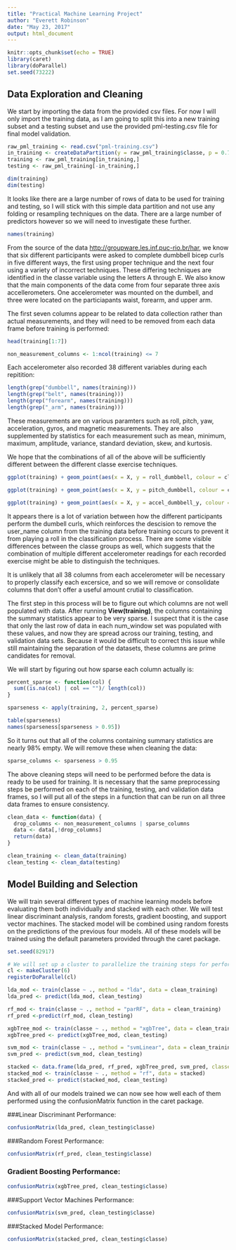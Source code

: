 ```yaml
---
title: "Practical Machine Learning Project"
author: "Everett Robinson"
date: "May 23, 2017"
output: html_document
---
```


```r
knitr::opts_chunk$set(echo = TRUE)
library(caret)
library(doParallel)
set.seed(73222)
```

## Data Exploration and Cleaning
We start by importing the data from the provided csv files. For now I will only import the training data, as I am going to split this into a new training subset and a testing subset and use the provided pml-testing.csv file for final model validation.
```r
raw_pml_training <- read.csv("pml-training.csv")
in_training <- createDataPartition(y = raw_pml_training$classe, p = 0.75, list = FALSE)
training <- raw_pml_training[in_training,]
testing <- raw_pml_training[-in_training,]

dim(training)
dim(testing)
```

It looks like there are a large number of rows of data to be used for training and testing, so I will stick with this simple data partition and not use any folding or resampling techniques on the data. There are a large number of predictors however so we will need to investigate these further.

```r
names(training)
```

From the source of the data <http://groupware.les.inf.puc-rio.br/har>, we know that six different participants were asked to complete dumbbell bicep curls in five different ways, the first using proper technique and the next four using a variety of incorrect techniques. These differing techniques are identified in the classe variable using the letters A through E. We also know that the main components of the data come from four separate three axis accellerometers. One accelerometer was mounted on the dumbell, and three were located on the particiapants waist, forearm, and upper arm.

The first seven columns appear to be related to data collection rather than actual measurements, and they will need to be removed from each data frame before training is performed:
```r
head(training[1:7])
```

```r
non_measurement_columns <- 1:ncol(training) <= 7
```


Each accelerometer also recorded 38 different variables during each repitition:
```r
length(grep("dumbbell", names(training)))
length(grep("belt", names(training)))
length(grep("forearm", names(training)))
length(grep("_arm", names(training)))
```

These measurements are on various paramters such as roll, pitch, yaw, acceleration, gyros, and magnetic measurements. They are also supplemented by statistics for each measurement such as mean, minimum, maximum, amplitude, variance, standard deviation, skew, and kurtosis.

We hope that the combinations of all of the above will be sufficiently different between the different classe exercise techniques.

```r
ggplot(training) + geom_point(aes(x = X, y = roll_dumbbell, colour = classe), alpha = 0.2) + facet_wrap("user_name")
```


```r
ggplot(training) + geom_point(aes(x = X, y = pitch_dumbbell, colour = classe), alpha = 0.2) + facet_wrap("user_name")
```


```r
ggplot(training) + geom_point(aes(x = X, y = accel_dumbbell_y, colour = classe), alpha = 0.2) + facet_wrap("user_name")
```

It appears there is a lot of variation between how the different participants perform the dumbell curls, which reinforces the descision to remove the user_name column from the training data before training occurs to prevent it from playing a roll in the classification process. There are some visible differences between the classe groups as well, which suggests that the combination of multiple different accelerometer readings for each recorded exercise might be able to distinguish the techniques.

It is unlikely that all 38 columns from each accelerometer will be necessary to properly classify each excersice, and so we will remove or consolidate columns that don't offer a useful amount crutial to classification.

The first step in this process will be to figure out which columns are not well populated with data. After running **View(training)**, the columns containing the summary statistics appear to be very sparse. I suspect that it is the case that only the last row of data in each num_window set was populated with these values, and now they are spread across our training, testing, and validation data sets. Because it would be difficult to correct this issue while still maintaining the separation of the datasets, these columns are prime candidates for removal.

We will start by figuring out how sparse each column actually is:

```r
percent_sparse <- function(col) {
  sum((is.na(col) | col == "")/ length(col))
}

sparseness <- apply(training, 2, percent_sparse)

table(sparseness)
names(sparseness[sparseness > 0.95])
```

So it turns out that all of the columns containing summary statistics are nearly 98% empty. We will remove these when cleaning the data:
```r
sparse_columns <- sparseness > 0.95
```


The above cleaning steps will need to be performed before the data is ready to be used for training. It is necessary that the same preprocessing steps be performed on each of the training, testing, and validation data frames, so I will put all of the steps in a function that can be run on all three data frames to ensure consistency.
```r
clean_data <- function(data) {
  drop_columns <- non_measurement_columns | sparse_columns
  data <- data[,!drop_columns]
  return(data)
}

clean_training <- clean_data(training)
clean_testing <- clean_data(testing)
```



## Model Building and Selection

We will train several different types of machine learning models before evaluating them both individually and stacked with each other. We will test linear discriminant analysis, random forests, gradient boosting, and support vector machines. The stacked model will be combined using random forests on the predictions of the previous four models. All of these models will be trained using the default parameters provided through the caret package.

```r
set.seed(82917)

# We will set up a cluster to parallelize the training steps for performance reasons
cl <- makeCluster(6)
registerDoParallel(cl)
```

```r
lda_mod <- train(classe ~ ., method = "lda", data = clean_training)
lda_pred <- predict(lda_mod, clean_testing)
```

```r
rf_mod <- train(classe ~ ., method = "parRF", data = clean_training)
rf_pred <-predict(rf_mod, clean_testing)
```

```r
xgbTree_mod <- train(classe ~ ., method = "xgbTree", data = clean_training)
xgbTree_pred <- predict(xgbTree_mod, clean_testing)
```


```r
svm_mod <- train(classe ~ ., method = "svmLinear", data = clean_training)
svm_pred <- predict(svm_mod, clean_testing)
```


```r
stacked <- data.frame(lda_pred, rf_pred, xgbTree_pred, svm_pred, classe = testing$classe)
stacked_mod <- train(classe ~ ., method = "rf", data = stacked)
stacked_pred <- predict(stacked_mod, clean_testing)
```

And with all of our models trained we can now see how well each of them performed using the confusionMatrix function in the caret package.

###Linear Discriminant Performance:
```r
confusionMatrix(lda_pred, clean_testing$classe)
```

###Random Forest Performance:
```r
confusionMatrix(rf_pred, clean_testing$classe)
```

### Gradient Boosting Performance:
```r
confusionMatrix(xgbTree_pred, clean_testing$classe)
```

###Support Vector Machines Performance:
```r
confusionMatrix(svm_pred, clean_testing$classe)
```

###Stacked Model Performance:
```r
confusionMatrix(stacked_pred, clean_testing$classe)
```
